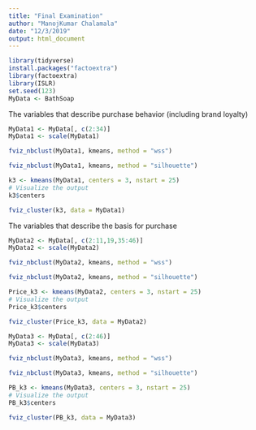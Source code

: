 ---
title: "Final Examination"
author: "ManojKumar Chalamala"
date: "12/3/2019"
output: html_document
---

```{r}
library(tidyverse)
install.packages("factoextra")
library(factoextra)
library(ISLR)
set.seed(123)
MyData <- BathSoap
```

The variables that describe purchase behavior (including brand loyalty)

```{r}
MyData1 <- MyData[, c(2:34)]
MyData1 <- scale(MyData1)

fviz_nbclust(MyData1, kmeans, method = "wss")

fviz_nbclust(MyData1, kmeans, method = "silhouette")
```

```{r}
k3 <- kmeans(MyData1, centers = 3, nstart = 25) 
# Visualize the output
k3$centers 
```

```{r}
fviz_cluster(k3, data = MyData1)
```

The variables that describe the basis for purchase

```{r}
MyData2 <- MyData[, c(2:11,19,35:46)]
MyData2 <- scale(MyData2)

fviz_nbclust(MyData2, kmeans, method = "wss")

fviz_nbclust(MyData2, kmeans, method = "silhouette")

Price_k3 <- kmeans(MyData2, centers = 3, nstart = 25) 
# Visualize the output
Price_k3$centers 

fviz_cluster(Price_k3, data = MyData2)
```

```{r}
MyData3 <- MyData[, c(2:46)]
MyData3 <- scale(MyData3)

fviz_nbclust(MyData3, kmeans, method = "wss")

fviz_nbclust(MyData3, kmeans, method = "silhouette")

PB_k3 <- kmeans(MyData3, centers = 3, nstart = 25) 
# Visualize the output
PB_k3$centers 

fviz_cluster(PB_k3, data = MyData3)
```

